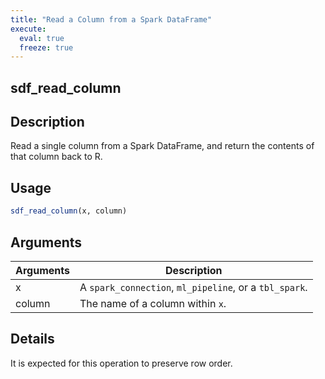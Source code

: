 ```yaml
---
title: "Read a Column from a Spark DataFrame"
execute:
  eval: true
  freeze: true
---
```


## sdf_read_column

## Description
Read a single column from a Spark DataFrame, and return the contents of that column back to R.


## Usage
```r
sdf_read_column(x, column)
```

## Arguments
|Arguments|Description|
|---|---|
| x | A `spark_connection`, `ml_pipeline`, or a `tbl_spark`. |
| column | The name of a column within `x`. |

## Details
It is expected for this operation to preserve row order.







